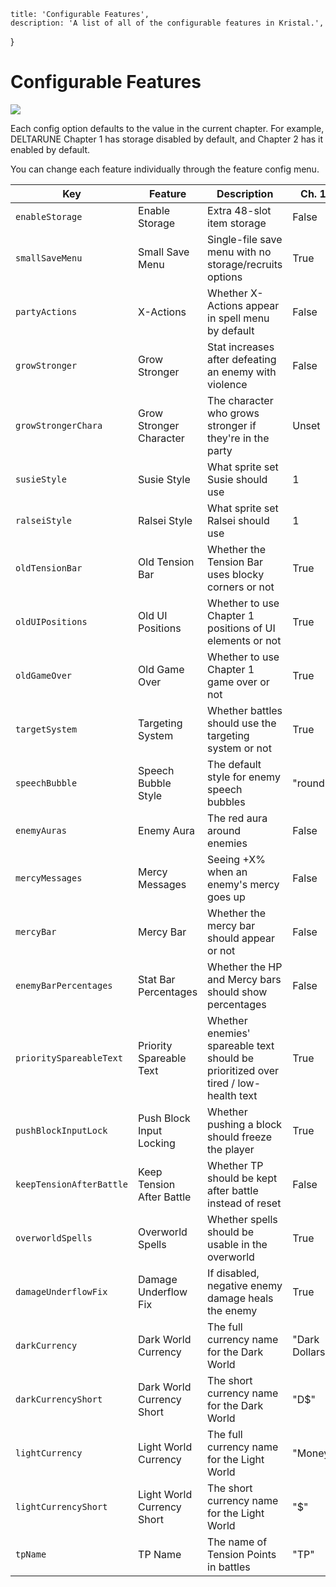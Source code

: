 
    title: 'Configurable Features',
    description: 'A list of all of the configurable features in Kristal.',
}

# Configurable Features

<Box className="smaller-table-text">

![](/wiki/feature_config.png)

Each config option defaults to the value in the current chapter.
For example, DELTARUNE Chapter 1 has storage disabled by default, and Chapter 2 has it enabled by default.

You can change each feature individually through the feature config menu.

| Key                      | Feature                    | Description                                                                        | Ch. 1          | Ch. 2          |
| ------------------------ | -------------------------- | ---------------------------------------------------------------------------------- | -------------- | -------------- |
| `enableStorage`          | Enable Storage             | Extra 48-slot item storage                                                         | False          | True           |
| `smallSaveMenu`          | Small Save Menu            | Single-file save menu  with no storage/recruits options                            | True           | False          |
| `partyActions`           | X-Actions                  | Whether X-Actions appear in spell menu by default                                  | False          | True           |
| `growStronger`           | Grow Stronger              | Stat increases after defeating an enemy with violence                              | False          | True           |
| `growStrongerChara`      | Grow Stronger Character    | The character who grows stronger if they're in the party                           | Unset          | "noelle"       |
| `susieStyle`             | Susie Style                | What sprite set Susie should use                                                   | 1              | 2              |
| `ralseiStyle`            | Ralsei Style               | What sprite set Ralsei should use                                                  | 1              | 2              |
| `oldTensionBar`          | Old Tension Bar            | Whether the Tension Bar uses blocky corners or not                                 | True           | False          |
| `oldUIPositions`         | Old UI Positions           | Whether to use Chapter 1 positions of UI elements or not                           | True           | False          |
| `oldGameOver`            | Old Game Over              | Whether to use Chapter 1 game over or not                                          | True           | False          |
| `targetSystem`           | Targeting System           | Whether battles should use the targeting system or not                             | True           | False          |
| `speechBubble`           | Speech Bubble Style        | The default style for enemy speech bubbles                                         | "round"        | "cyber"        |
| `enemyAuras`             | Enemy Aura                 | The red aura around enemies                                                        | False          | True           |
| `mercyMessages`          | Mercy Messages             | Seeing +X% when an enemy's mercy goes up                                           | False          | True           |
| `mercyBar`               | Mercy Bar                  | Whether the mercy bar should appear or not                                         | False          | True           |
| `enemyBarPercentages`    | Stat Bar Percentages       | Whether the HP and Mercy bars should show percentages                              | False          | True           |
| `prioritySpareableText`  | Priority Spareable Text    | Whether enemies' spareable text should be prioritized over tired / low-health text | True           | False          |
| `pushBlockInputLock`     | Push Block Input Locking   | Whether pushing a block should freeze the player                                   | True           | True           |
| `keepTensionAfterBattle` | Keep Tension After Battle  | Whether TP should be kept after battle instead of reset                            | False          | False          |
| `overworldSpells`        | Overworld Spells           | Whether spells should be usable in the overworld                                   | True           | False          |
| `damageUnderflowFix`     | Damage Underflow Fix       | If disabled, negative enemy damage heals the enemy                                 | True           | True           |
| `darkCurrency`           | Dark World Currency        | The full currency name for the Dark World                                          | "Dark Dollars" | "Dark Dollars" |
| `darkCurrencyShort`      | Dark World Currency Short  | The short currency name for the Dark World                                         | "D$"           | "D$"           |
| `lightCurrency`          | Light World Currency       | The full currency name for the Light World                                         | "Money"        | "Money"        |
| `lightCurrencyShort`     | Light World Currency Short | The short currency name for the Light World                                        | "$"            | "$"            |
| `tpName`                 | TP Name                    | The name of Tension Points in battles                                              | "TP"           | "TP"           |

</Box>